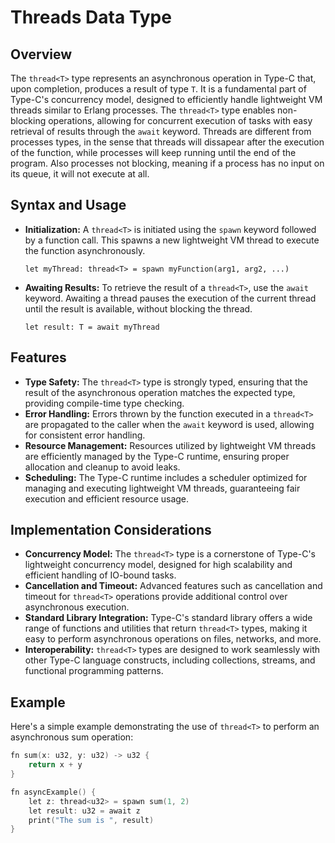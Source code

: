 # Threads Data Type

## Overview

The `thread<T>` type represents an asynchronous operation in Type-C that, upon completion, produces a result of type `T`. It is a fundamental part of Type-C's concurrency model, designed to efficiently handle lightweight VM threads similar to Erlang processes. The `thread<T>` type enables non-blocking operations, allowing for concurrent execution of tasks with easy retrieval of results through the `await` keyword.
Threads are different from processes types, in the sense that threads will dissapear after the execution of the function, while processes will keep running until the end of the program. Also processes not blocking, meaning if a process has no input on its queue, it will not execute at all.

## Syntax and Usage

- **Initialization:** A `thread<T>` is initiated using the `spawn` keyword followed by a function call. This spawns a new lightweight VM thread to execute the function asynchronously.

    ```tc
    let myThread: thread<T> = spawn myFunction(arg1, arg2, ...)
    ```

- **Awaiting Results:** To retrieve the result of a `thread<T>`, use the `await` keyword. Awaiting a thread pauses the execution of the current thread until the result is available, without blocking the thread.

    ```tc
    let result: T = await myThread
    ```

## Features

- **Type Safety:** The `thread<T>` type is strongly typed, ensuring that the result of the asynchronous operation matches the expected type, providing compile-time type checking.
- **Error Handling:** Errors thrown by the function executed in a `thread<T>` are propagated to the caller when the `await` keyword is used, allowing for consistent error handling.
- **Resource Management:** Resources utilized by lightweight VM threads are efficiently managed by the Type-C runtime, ensuring proper allocation and cleanup to avoid leaks.
- **Scheduling:** The Type-C runtime includes a scheduler optimized for managing and executing lightweight VM threads, guaranteeing fair execution and efficient resource usage.

## Implementation Considerations

- **Concurrency Model:** The `thread<T>` type is a cornerstone of Type-C's lightweight concurrency model, designed for high scalability and efficient handling of IO-bound tasks.
- **Cancellation and Timeout:** Advanced features such as cancellation and timeout for `thread<T>` operations provide additional control over asynchronous execution.
- **Standard Library Integration:** Type-C's standard library offers a wide range of functions and utilities that return `thread<T>` types, making it easy to perform asynchronous operations on files, networks, and more.
- **Interoperability:** `thread<T>` types are designed to work seamlessly with other Type-C language constructs, including collections, streams, and functional programming patterns.

## Example

Here's a simple example demonstrating the use of `thread<T>` to perform an asynchronous sum operation:

```c
fn sum(x: u32, y: u32) -> u32 {
    return x + y
}

fn asyncExample() {
    let z: thread<u32> = spawn sum(1, 2)
    let result: u32 = await z
    print("The sum is ", result)
}
```